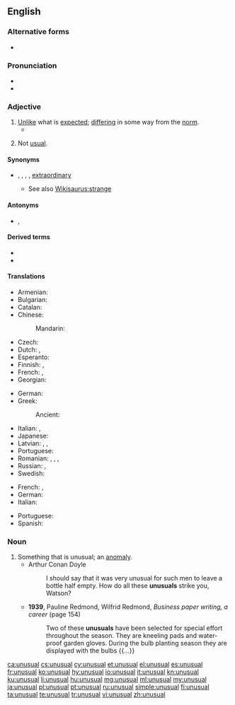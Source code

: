 ==English==

===Alternative forms===
* {{l|en|unusuall}} {{qualifier|obsolete}}

===Pronunciation===
* {{IPA|/ʌnˈjuːʒuəl/|/ʌnˈjuːʒəl/|lang=en}}
* {{audio|en-us-unusual.ogg|Audio (US)|lang=en}}

===Adjective===
{{en-adj}}

# [[unlike|Unlike]] what is [[expected]]; [[differ]]ing in some way from the [[norm]].
#* {{quote-book|year=1898|author={{w|Winston Churchill (novelist)|Winston Churchill}}
|title={{w|The Celebrity}}|chapter=2
|passage=I had occasion […] to make a somewhat long business trip to Chicago, and on my return […] I found Farrar awaiting me in the railway station. He smiled his wonted fraction by way of greeting, […], and finally leading me to his buggy, turned and drove out of town. I was completely mystified at such an '''unusual''' proceeding.}}
#: {{ux|en|His behavior was '''unusual''' in that it was considered childish for a man of his age.}}
# Not [[usual]].

====Synonyms====
* {{sense|different from the expected}} {{l|en|abnormal}}, {{l|en|rare}}, {{l|en|strange}}, {{l|en|weird}}, {{qualifier|stronger}} [[extraordinary]]
** See also [[Wikisaurus:strange]]

====Antonyms====
* {{sense|different from the expected}} {{l|en|normal}}, {{l|en|usual}}

====Derived terms====
* {{l|en|unusually}}
* {{l|en|unusualness}}

====Translations====
{{trans-top|unlike what is expected; differing in some way from the norm}}
* Armenian: {{t|hy|արտասովոր}}
* Bulgarian: {{t+|bg|необикновен}}
* Catalan: {{t+|ca|inusual}}
* Chinese:
*: Mandarin: {{t+|cmn|稀有|tr=xīyǒu|sc=Hani}}
* Czech: {{t|cs|neobvyklý|m}}
* Dutch: {{t+|nl|ongebruikelijk}}, {{t+|nl|ongewoon}}
* Esperanto: {{t|eo|nekutima}}
* Finnish: {{t+|fi|erikoinen}}, {{t+|fi|epätavallinen}}
* French: {{t+|fr|inhabituel}}, {{t+|fr|insolite}}
* Georgian: {{t-needed|ka}}
{{trans-mid}}
* German: {{t+|de|ungewöhnlich}}
* Greek:
*: Ancient: {{t|grc|ἀήθης}}
* Italian: {{t+|it|insolito}}, {{t+|it|particolare}}
* Japanese: {{t|ja|珍しい|tr=めずらしい, mezurashii|sc=Jpan}}
* Latvian: {{t|lv|neparasts}}, {{t|lv|svešāds}}, {{t|lv|savāds}}
* Portuguese: {{t+|pt|inesperado}}
* Romanian: {{t+|ro|ciudat}}, {{t+|ro|insolit|m|n}}, {{t+|ro|neobișnuit|m|n}}, {{t|ro|neuzual}}
* Russian: {{t+|ru|необы́чный}}, {{t+|ru|необыкнове́нный}}
* Swedish: {{t+|sv|ovanlig}}
{{trans-bottom}}

{{trans-top|not usual}}
* French: {{t+|fr|inhabituel}}, {{t+|fr|inusuel}}
* German: {{t+|de|ungewöhnlich}}
* Italian: {{t|it|inusuale}}
{{trans-mid}}
* Portuguese: {{t|pt|inusual}}
* Spanish: {{t|es|inusual}}
{{trans-bottom}}

===Noun===
{{en-noun}}

# Something that is unusual; an [[anomaly]].
#* Arthur Conan Doyle
#*: I should say that it was very unusual for such men to leave a bottle half empty. How do all these '''unusuals''' strike you, Watson?
#* '''1939''', Pauline Redmond, ‎Wilfrid Redmond, ''Business paper writing, a career'' (page 154)
#*: Two of these '''unusuals''' have been selected for special effort throughout the season. They are kneeling pads and water-proof garden gloves. During the bulb planting season they are displayed with the bulbs {{...}}

[[ca:unusual]]
[[cs:unusual]]
[[cy:unusual]]
[[et:unusual]]
[[el:unusual]]
[[es:unusual]]
[[fr:unusual]]
[[ko:unusual]]
[[hy:unusual]]
[[io:unusual]]
[[it:unusual]]
[[kn:unusual]]
[[ku:unusual]]
[[li:unusual]]
[[hu:unusual]]
[[mg:unusual]]
[[ml:unusual]]
[[my:unusual]]
[[ja:unusual]]
[[pl:unusual]]
[[pt:unusual]]
[[ru:unusual]]
[[simple:unusual]]
[[fi:unusual]]
[[ta:unusual]]
[[te:unusual]]
[[tr:unusual]]
[[vi:unusual]]
[[zh:unusual]]